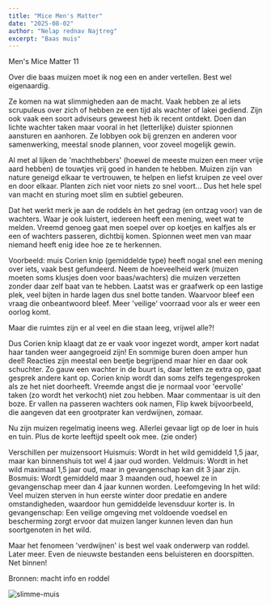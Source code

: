 ```yaml
---
title: "Mice Men's Matter"
date: "2025-08-02"
author: "Nelap rednav Najtreg"
excerpt: "Baas muis"
---
```


Men's Mice Matter 11

Over die baas muizen moet ik nog een en ander vertellen. Best wel eigenaardig.

Ze komen na wat slimmigheden aan de macht. Vaak hebben ze al iets scrupuleus over zich of hebben ze een tijd als wachter of lakei gediend. 
Zijn ook vaak een soort adviseurs geweest heb ik recent ontdekt. 
Doen dan lichte wachter taken maar vooral in het (letterlijke) duister spionnen aansturen en aanhoren. 
Ze lobbyen ook bij grenzen en anderen voor samenwerking, meestal snode plannen, voor zoveel mogelijk gewin.

Al met al lijken de 'machthebbers' (hoewel de meeste muizen een meer vrije aard hebben) de touwtjes vrij goed in handen te hebben. 
Muizen zijn van nature geneigd elkaar te vertrouwen, te helpen en liefst kruipen ze veel over en door elkaar. 
Planten zich niet voor niets zo snel voort...
Dus het hele spel van macht en sturing moet slim en subtiel gebeuren.

Dat het werkt merk je aan de roddels èn het gedrag (en ontzag voor) van de wachters.
Waar je ook luistert, iedereen heeft een mening, weet wat te melden. 
Vreemd genoeg gaat men soepel over op koetjes en kalfjes als er een of wachters passeren, dichtbij komen.
Spionnen weet men van maar niemand heeft enig idee hoe ze te herkennen.

Voorbeeld:
muis Corien knip (gemiddelde type) heeft nogal snel een mening over iets, vaak best gefundeerd. 
Neem de hoeveelheid werk (muizen moeten soms klusjes doen voor baas/wachters) die muizen verzetten zonder daar zelf baat van te hebben. 
Laatst was er graafwerk op een lastige plek, veel bijten in harde lagen dus snel botte tanden. 
Waarvoor bleef een vraag die onbeantwoord bleef. Meer 'veilige' voorraad voor als er weer een oorlog komt. 

Maar die ruimtes zijn er al veel en die staan leeg, vrijwel alle?!

Dus Corien knip klaagt dat ze er vaak voor ingezet wordt, amper kort nadat haar tanden weer aangegroeid zijn! 
En sommige buren doen amper hun deel! Reacties zijn meestal een beetje begrijpend maar hier en daar ook schuchter. 
Zo gauw een wachter in de buurt is, daar letten ze extra op, gaat gesprek andere kant op.
Corien knip wordt dan soms zelfs tegengesproken als ze het niet doorheeft. 
Vreemde angst die je normaal voor 'eervolle' taken (zo wordt het verkocht) niet zou hebben. 
Maar commentaar is uit den boze. Er vallen na passeren wachters ook namen, Flip kwek bijvoorbeeld, die aangeven dat een grootprater kan verdwijnen, zomaar.

Nu zijn muizen regelmatig ineens weg. Allerlei gevaar ligt op de loer in huis en tuin. Plus de korte leeftijd  speelt ook mee. (zie onder)

Verschillen per muizensoort
Huismuis:
Wordt in het wild gemiddeld 1,5 jaar, maar kan binnenshuis tot wel 4 jaar oud worden.
Veldmuis:
Wordt in het wild maximaal 1,5 jaar oud, maar in gevangenschap kan dit 3 jaar zijn.
Bosmuis:
Wordt gemiddeld maar 3 maanden oud, hoewel ze in gevangenschap meer dan 4 jaar kunnen worden.
Leefomgeving
In het wild:
Veel muizen sterven in hun eerste winter door predatie en andere omstandigheden, waardoor hun gemiddelde levensduur korter is.
In gevangenschap:
Een veilige omgeving met voldoende voedsel en bescherming zorgt ervoor dat muizen langer kunnen leven dan hun soortgenoten in het wild.

Maar het fenomeen 'verdwijnen' is best wel vaak onderwerp van roddel. Later meer.
Even de nieuwste bestanden eens beluisteren en doorspitten. Net  binnen!

Bronnen: macht info en roddel

![slimme-muis](/1muis-smart79.jpg)
